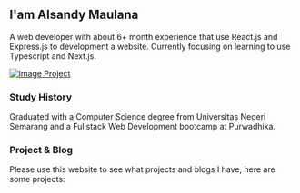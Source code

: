 ## I'am Alsandy Maulana

A web developer with about 6+ month experience that use React.js and
Express.js to development a website. Currently focusing on learning to
use Typescript and Next.js.

[![Image Project](/profile-image.png)](/profile-image.png)

### Study History

Graduated with a Computer Science degree from Universitas Negeri
Semarang and a Fullstack Web Development bootcamp at Purwadhika.

### Project & Blog

Please use this website to <a>see</a> what projects and blogs I have,
here are some projects:
